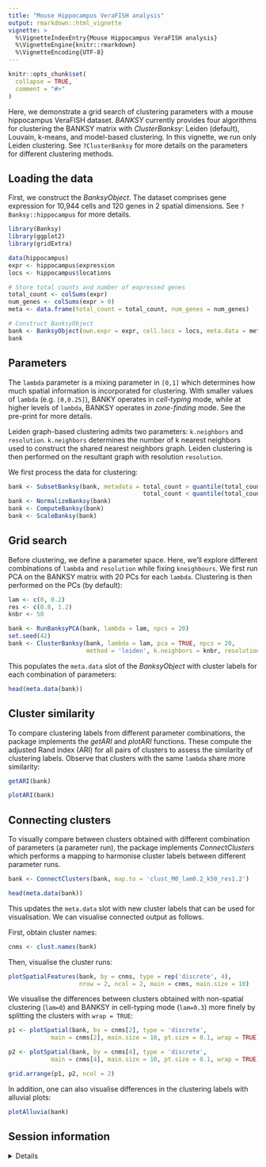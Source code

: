 ```yaml
---
title: "Mouse Hippocampus VeraFISH analysis"
output: rmarkdown::html_vignette
vignette: >
  %\VignetteIndexEntry{Mouse Hippocampus VeraFISH analysis}
  %\VignetteEngine{knitr::rmarkdown}
  %\VignetteEncoding{UTF-8}
---
```


```r
knitr::opts_chunk$set(
  collapse = TRUE,
  comment = "#>"
)
```

Here, we demonstrate a grid search of clustering parameters with a mouse 
hippocampus VeraFISH dataset. *BANKSY* currently provides four algorithms for 
clustering the BANKSY matrix with *ClusterBanksy*: Leiden (default), Louvain,
k-means, and model-based clustering. In this vignette, we run only Leiden 
clustering. See `?ClusterBanksy` for more details on the parameters for
different clustering methods.

## Loading the data

First, we construct the *BanksyObject*. The dataset comprises gene expression 
for 10,944 cells and 120 genes in 2 spatial dimensions. See 
`?Banksy::hippocampus` for more details.

```r
library(Banksy)
library(ggplot2)
library(gridExtra)

data(hippocampus)
expr <- hippocampus$expression
locs <- hippocampus$locations

# Store total counts and number of expressed genes
total_count <- colSums(expr)
num_genes <- colSums(expr > 0)
meta <- data.frame(total_count = total_count, num_genes = num_genes)

# Construct BanksyObject
bank <- BanksyObject(own.expr = expr, cell.locs = locs, meta.data = meta)
bank
```

## Parameters

The `lambda` parameter is a mixing parameter in `[0,1]` which 
determines how much spatial information is incorporated for clustering. With 
smaller values of `lambda` (e.g. `[0,0.25]`), BANKY operates in 
*cell-typing* mode, while at higher levels of `lambda`, BANKSY operates in 
*zone-finding* mode. See the pre-print for more details.

Leiden graph-based clustering admits two parameters: `k.neighbors` and 
`resolution`. `k.neighbors` determines the number of k nearest neighbors used to
construct the shared nearest neighbors graph. Leiden clustering is then 
performed on the resultant graph with resolution `resolution`.

We first process the data for clustering:

```r
bank <- SubsetBanksy(bank, metadata = total_count > quantile(total_count, 0.05) &
                                      total_count < quantile(total_count, 0.98))
bank <- NormalizeBanksy(bank)
bank <- ComputeBanksy(bank)
bank <- ScaleBanksy(bank)
```

## Grid search

Before clustering, we define a parameter space. Here, we'll explore different 
combinations of `lambda` and `resolution` while fixing `kneighbours`. We first
run PCA on the BANKSY matrix with 20 PCs for each `lambda`. Clustering is then
performed on the PCs (by default):

```r
lam <- c(0, 0.2)
res <- c(0.8, 1.2)
knbr <- 50

bank <- RunBanksyPCA(bank, lambda = lam, npcs = 20)
set.seed(42)
bank <- ClusterBanksy(bank, lambda = lam, pca = TRUE, npcs = 20, 
                      method = 'leiden', k.neighbors = knbr, resolution = res)
```

This populates the `meta.data` slot of the *BanksyObject* with cluster labels
for each combination of parameters:

```r
head(meta.data(bank))
```

## Cluster similarity

To compare clustering labels from different parameter combinations, the package
implements the *getARI* and *plotARI* functions. These compute the adjusted 
Rand index (ARI) for all pairs of clusters to assess the similarity of 
clustering labels. Observe that clusters with the same `lambda` share more
similarity:

```r
getARI(bank)

plotARI(bank) 
```

## Connecting clusters

To visually compare between clusters obtained with different combination of 
parameters (a parameter run), the package implements *ConnectClusters* which
performs a mapping to harmonise cluster labels between different parameter runs.

```r
bank <- ConnectClusters(bank, map.to = 'clust_M0_lam0.2_k50_res1.2')

head(meta.data(bank))
```

This updates the `meta.data` slot with new cluster labels that can be used for 
visualisation. We can visualise connected output as follows.

First, obtain cluster names:

```r
cnms <- clust.names(bank)
```

Then, visualise the cluster runs:

```r
plotSpatialFeatures(bank, by = cnms, type = rep('discrete', 4), 
                    nrow = 2, ncol = 2, main = cnms, main.size = 10)
```

We visualise the differences between clusters obtained with non-spatial 
clustering (`lam=0`) and BANKSY in cell-typing mode (`lam=0.3`) more finely by 
splitting the clusters with `wrap = TRUE`:

```r
p1 <- plotSpatial(bank, by = cnms[2], type = 'discrete', 
            main = cnms[2], main.size = 10, pt.size = 0.1, wrap = TRUE)

p2 <- plotSpatial(bank, by = cnms[4], type = 'discrete', 
            main = cnms[4], main.size = 10, pt.size = 0.1, wrap = TRUE)

grid.arrange(p1, p2, ncol = 2)
```

In addition, one can also visualise differences in the clustering labels with
alluvial plots:

```r
plotAlluvia(bank)
```

## Session information

<details>

```r
sessionInfo()
```

</details>

